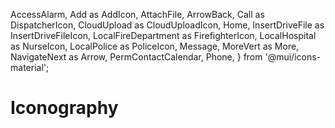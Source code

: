   AccessAlarm,
  Add as AddIcon,
  AttachFile,
  ArrowBack,
  Call as DispatcherIcon,
  CloudUpload as CloudUploadIcon,
  Home,
  InsertDriveFile as InsertDriveFileIcon,
  LocalFireDepartment as FirefighterIcon,
  LocalHospital as NurseIcon,
  LocalPolice as PoliceIcon,
  Message,
  MoreVert as More,
  NavigateNext as Arrow,
  PermContactCalendar,
  Phone,
} from '@mui/icons-material';

<Meta title="Iconography" />

# Iconography

<IconGallery>
  <IconItem name="AccessAlarm"><AccessAlarm /></IconItem>
  <IconItem name="AddIcon"><AddIcon /></IconItem>
  <IconItem name="Arrow"><Arrow /></IconItem>
  <IconItem name="ArrowBack"><ArrowBack /></IconItem>
  <IconItem name="AttachFile"><AttachFile /></IconItem>
  <IconItem name="CloudUploadIcon"><CloudUploadIcon /></IconItem>
  <IconItem name="DispatcherIcon"><DispatcherIcon /></IconItem>
  <IconItem name="FirefighterIcon"><FirefighterIcon /></IconItem>
  <IconItem name="Home"><Home /></IconItem>
  <IconItem name="InsertDriveFileIcon"><InsertDriveFileIcon /></IconItem>
  <IconItem name="Message"><Message /></IconItem>
  <IconItem name="More"><More /></IconItem>
  <IconItem name="NurseIcon"><NurseIcon /></IconItem>
  <IconItem name="PermContactCalendar"><PermContactCalendar /></IconItem>
  <IconItem name="Phone"><Phone /></IconItem>
  <IconItem name="PoliceIcon"><PoliceIcon /></IconItem>
  <IconItem name="IncidentIcon"><FmdBadRoundedIcon /></IconItem>
</IconGallery>
